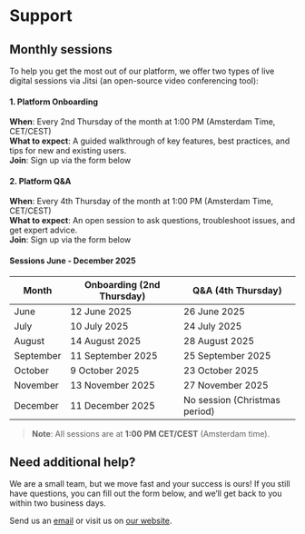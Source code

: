 
# Support

## Monthly sessions

To help you get the most out of our platform, we offer two types of live digital sessions via Jitsi (an open-source video conferencing tool):

#### 1. Platform Onboarding

**When**: Every 2nd Thursday of the month at 1:00 PM (Amsterdam Time, CET/CEST)\
**What to expect**: A guided walkthrough of key features, best practices, and tips for new and existing users.\
**Join**: Sign up via the form below

#### 2. Platform Q&A

**When**: Every 4th Thursday of the month at 1:00 PM (Amsterdam Time, CET/CEST)\
**What to expect**: An open session to ask questions, troubleshoot issues, and get expert advice.\
**Join**: Sign up via the form below

#### Sessions June - December 2025
| Month | Onboarding (2nd Thursday) | Q&A (4th Thursday) |
|-------|----------------------------|-------------------|
| June | 12 June 2025 | 26 June 2025 |
| July | 10 July 2025 | 24 July 2025 |
| August | 14 August 2025 | 28 August 2025 |
| September | 11 September 2025 | 25 September 2025 |
| October | 9 October 2025 | 23 October 2025 |
| November | 13 November 2025 | 27 November 2025 |
| December | 11 December 2025 | No session (Christmas period) |


> **Note**: All sessions are at **1:00 PM CET/CEST** (Amsterdam time).

<MonthlySessionForm />


## Need additional help?

We are a small team, but we move fast and your success is ours! 
If you still have questions, you can fill out the form below, and we’ll get back to you within two business days. 

<SupportForm />


Send us an [email](mailto:support@alkem.io) or visit us on [our website](https://welcome.alkem.io/contact).